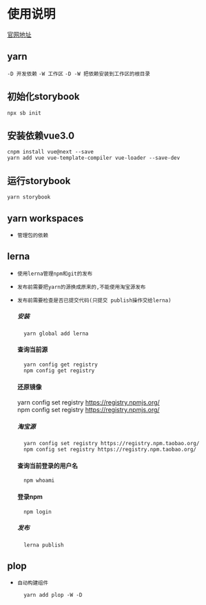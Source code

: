 

<Meta title="文档/使用说明" />


# 使用说明
[官网地址](https://storybook.js.org/)

## yarn
`-D 开发依赖` `-W 工作区` `-D -W 把依赖安装到工作区的根目录`

## 初始化storybook
    npx sb init

## 安装依赖vue3.0
    cnpm install vue@next --save
    yarn add vue vue-template-compiler vue-loader --save-dev

## 运行storybook
    yarn storybook

## yarn workspaces
* `管理包的依赖`

## lerna 
* `使用lerna管理npm和git的发布`
* `发布前需要把yarn的源换成原来的,不能使用淘宝源发布`
* `发布前需要检查是否已提交代码(只提交 publish操作交给lerna)`

    ##### 安装
        yarn global add lerna

    #### 查询当前源
        yarn config get registry 
        npm config get registry 

    #### 还原镜像
    yarn config set registry https://registry.npmjs.org/ <br />
    npm config set registry https://registry.npmjs.org/

    ##### 淘宝源
        yarn config set registry https://registry.npm.taobao.org/
        npm config set registry https://registry.npm.taobao.org/

    #### 查询当前登录的用户名
        npm whoami 

    #### 登录npm
        npm login

    ##### 发布 
        lerna publish 

## plop
* `自动构建组件`

        yarn add plop -W -D
